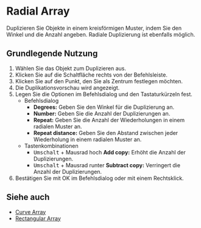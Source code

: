 
# Radial Array

<Reference shortcut="" command="Radial Array" button="Rechts von der Befehlsleiste" buttonIcon='button-radial-array' />

Duplizieren Sie Objekte in einem kreisförmigen Muster, indem Sie den Winkel und die Anzahl angeben. Radiale Duplizierung ist ebenfalls möglich.

## Grundlegende Nutzung

1. Wählen Sie das Objekt zum Duplizieren aus.
2. Klicken Sie auf die Schaltfläche <ButtonIcon type="button-radial-array" /> rechts von der Befehlsleiste.
3. Klicken Sie auf den Punkt, den Sie als Zentrum festlegen möchten.
4. Die Duplikationsvorschau wird angezeigt.
5. Legen Sie die Optionen im Befehlsdialog und den Tastaturkürzeln fest.
   - <Kst>Befehlsdialog</Kst>
      - **Degrees:** Geben Sie den Winkel für die Duplizierung an.
      - **Number:** Geben Sie die Anzahl der Duplizierungen an.
      - **Repeat:** Geben Sie die Anzahl der Wiederholungen in einem radialen Muster an.
      - **Repeat distance:** Geben Sie den Abstand zwischen jeder Wiederholung in einem radialen Muster an.
   - <Kst>Tastenkombinationen</Kst>
      - <kbd>Umschalt</kbd> + Mausrad hoch **Add copy:** Erhöht die Anzahl der Duplizierungen.
      - <kbd>Umschalt</kbd> + Mausrad runter **Subtract copy:** Verringert die Anzahl der Duplizierungen.   
6. Bestätigen Sie mit OK im Befehlsdialog oder mit einem Rechtsklick.

## Siehe auch
- [Curve Array](curve-array)
- [Rectangular Array](rectangular-array)